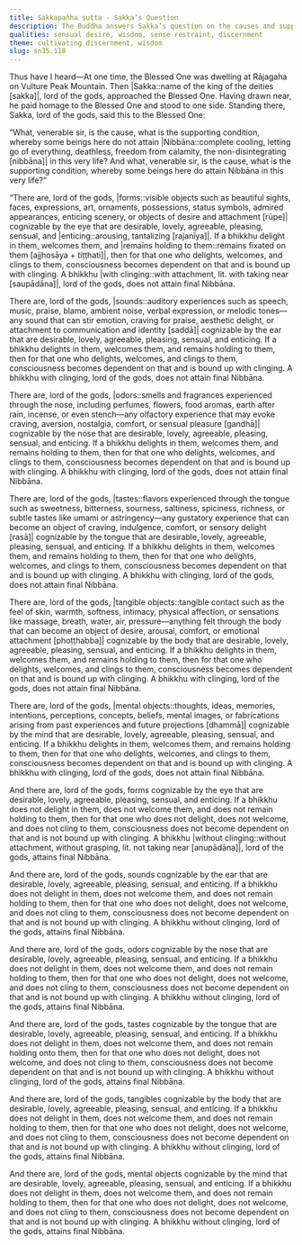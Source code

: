 ```yaml
---
title: Sakkapañha sutta - Sakka’s Question
description: The Buddha answers Sakka’s question on the causes and supporting conditions whereby some beings do not attain Nibbāna in this very life and some beings do attain Nibbāna in this very life.
qualities: sensual desire, wisdom, sense restraint, discernment
theme: cultivating discernment, wisdom
slug: sn35.118
---
```


Thus have I heard—At one time, the Blessed One was dwelling at Rājagaha on Vulture Peak Mountain. Then |Sakka::name of the king of the deities [sakka]|, lord of the gods, approached the Blessed One. Having drawn near, he paid homage to the Blessed One and stood to one side. Standing there, Sakka, lord of the gods, said this to the Blessed One:

“What, venerable sir, is the cause, what is the supporting condition, whereby some beings here do not attain |Nibbāna::complete cooling, letting go of everything, deathless, freedom from calamity, the non-disintegrating [nibbāna]| in this very life? And what, venerable sir, is the cause, what is the supporting condition, whereby some beings here do attain Nibbāna in this very life?”

“There are, lord of the gods, |forms::visible objects such as beautiful sights, faces, expressions, art, ornaments, possessions, status symbols, admired appearances, enticing scenery, or objects of desire and attachment [rūpe]| cognizable by the eye that are desirable, lovely, agreeable, pleasing, sensual, and |enticing::arousing, tantalizing [rajanīya]|. If a bhikkhu delight in them, welcomes them, and |remains holding to them::remains fixated on them [ajjhosāya + tiṭṭhati]|, then for that one who delights, welcomes, and clings to them, consciousness becomes dependent on that and is bound up with clinging. A bhikkhu |with clinging::with attachment, lit. with taking near [saupādāna]|, lord of the gods, does not attain final Nibbāna.

There are, lord of the gods, |sounds::auditory experiences such as speech, music, praise, blame, ambient noise, verbal expression, or melodic tones—any sound that can stir emotion, craving for praise, aesthetic delight, or attachment to communication and identity [saddā]| cognizable by the ear that are desirable, lovely, agreeable, pleasing, sensual, and enticing. If a bhikkhu delights in them, welcomes them, and remains holding to them, then for that one who delights, welcomes, and clings to them, consciousness becomes dependent on that and is bound up with clinging. A bhikkhu with clinging, lord of the gods, does not attain final Nibbāna.

There are, lord of the gods, |odors::smells and fragrances experienced through the nose, including perfumes, flowers, food aromas, earth after rain, incense, or even stench—any olfactory experience that may evoke craving, aversion, nostalgia, comfort, or sensual pleasure [gandhā]| cognizable by the nose that are desirable, lovely, agreeable, pleasing, sensual, and enticing. If a bhikkhu delights in them, welcomes them, and remains holding to them, then for that one who delights, welcomes, and clings to them, consciousness becomes dependent on that and is bound up with clinging. A bhikkhu with clinging, lord of the gods, does not attain final Nibbāna.

There are, lord of the gods, |tastes::flavors experienced through the tongue such as sweetness, bitterness, sourness, saltiness, spiciness, richness, or subtle tastes like umami or astringency—any gustatory experience that can become an object of craving, indulgence, comfort, or sensory delight [rasā]| cognizable by the tongue that are desirable, lovely, agreeable, pleasing, sensual, and enticing. If a bhikkhu delights in them, welcomes them, and remains holding to them, then for that one who delights, welcomes, and clings to them, consciousness becomes dependent on that and is bound up with clinging. A bhikkhu with clinging, lord of the gods, does not attain final Nibbāna.

There are, lord of the gods, |tangible objects::tangible contact such as the feel of skin, warmth, softness, intimacy, physical affection, or sensations like massage, breath, water, air, pressure—anything felt through the body that can become an object of desire, arousal, comfort, or emotional attachment [phoṭṭhabba]| cognizable by the body that are desirable, lovely, agreeable, pleasing, sensual, and enticing. If a bhikkhu delights in them, welcomes them, and remains holding to them, then for that one who delights, welcomes, and clings to them, consciousness becomes dependent on that and is bound up with clinging. A bhikkhu with clinging, lord of the gods, does not attain final Nibbāna.

There are, lord of the gods, |mental objects::thoughts, ideas, memories, intentions, perceptions, concepts, beliefs, mental images, or fabrications arising from past experiences and future projections [dhammā]| cognizable by the mind that are desirable, lovely, agreeable, pleasing, sensual, and enticing. If a bhikkhu delights in them, welcomes them, and remains holding to them, then for that one who delights, welcomes, and clings to them, consciousness becomes dependent on that and is bound up with clinging. A bhikkhu with clinging, lord of the gods, does not attain final Nibbāna.

And there are, lord of the gods, forms cognizable by the eye that are desirable, lovely, agreeable, pleasing, sensual, and enticing. If a bhikkhu does not delight in them, does not welcome them, and does not remain holding to them, then for that one who does not delight, does not welcome, and does not cling to them, consciousness does not become dependent on that and is not bound up with clinging. A bhikkhu |without clinging::without attachment, without grasping, lit. not taking near [anupādāna]|, lord of the gods, attains final Nibbāna.

And there are, lord of the gods, sounds cognizable by the ear that are desirable, lovely, agreeable, pleasing, sensual, and enticing. If a bhikkhu does not delight in them, does not welcome them, and does not remain holding to them, then for that one who does not delight, does not welcome, and does not cling to them, consciousness does not become dependent on that and is not bound up with clinging. A bhikkhu without clinging, lord of the gods, attains final Nibbāna.

And there are, lord of the gods, odors cognizable by the nose that are desirable, lovely, agreeable, pleasing, sensual, and enticing. If a bhikkhu does not delight in them, does not welcome them, and does not remain holding to them, then for that one who does not delight, does not welcome, and does not cling to them, consciousness does not become dependent on that and is not bound up with clinging. A bhikkhu without clinging, lord of the gods, attains final Nibbāna.

And there are, lord of the gods, tastes cognizable by the tongue that are desirable, lovely, agreeable, pleasing, sensual, and enticing. If a bhikkhu does not delight in them, does not welcome them, and does not remain holding onto them, then for that one who does not delight, does not welcome, and does not cling to them, consciousness does not become dependent on that and is not bound up with clinging. A bhikkhu without clinging, lord of the gods, attains final Nibbāna.

And there are, lord of the gods, tangibles cognizable by the body that are desirable, lovely, agreeable, pleasing, sensual, and enticing. If a bhikkhu does not delight in them, does not welcome them, and does not remain holding to them, then for that one who does not delight, does not welcome, and does not cling to them, consciousness does not become dependent on that and is not bound up with clinging. A bhikkhu without clinging, lord of the gods, attains final Nibbāna.

And there are, lord of the gods, mental objects cognizable by the mind that are desirable, lovely, agreeable, pleasing, sensual, and enticing. If a bhikkhu does not delight in them, does not welcome them, and does not remain holding to them, then for that one who does not delight, does not welcome, and does not cling to them, consciousness does not become dependent on that and is not bound up with clinging. A bhikkhu without clinging, lord of the gods, attains final Nibbāna.